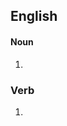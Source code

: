 ==English==

====Noun====
{{head|en|noun form}}

# {{plural of|en|hemorrhage}}

===Verb===
{{head|en|verb form}}

# {{en-third-person singular of|hemorrhage}}